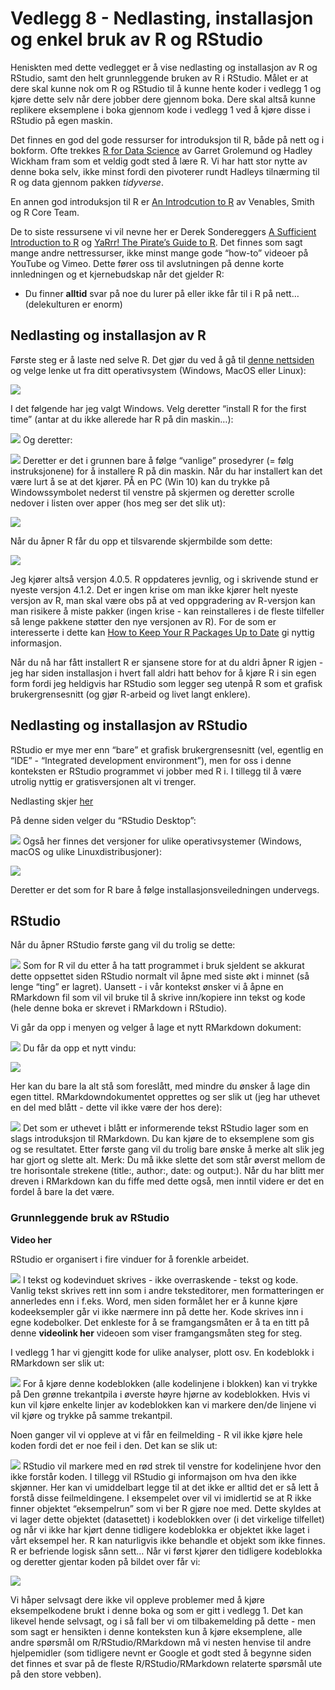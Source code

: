 # Vedlegg 8 - Nedlasting, installasjon og enkel bruk av R og RStudio {.unnumbered}

Heniskten med dette vedlegget er å vise nedlasting og installasjon av R og RStudio, samt den helt grunnleggende bruken av R i RStudio. Målet er at dere skal kunne nok om R og RStudio til å kunne hente koder i vedlegg 1 og kjøre dette selv når dere jobber dere gjennom boka. Dere skal altså kunne replikere eksemplene i boka gjennom kode i vedlegg 1 ved å kjøre disse i RStudio på egen maskin.

Det finnes en god del gode ressurser for introduksjon til R, både på nett og i bokform. Ofte trekkes [R for Data Science](https://r4ds.had.co.nz/) av Garret Grolemund og Hadley Wickham fram som et veldig godt sted å lære R. Vi har hatt stor nytte av denne boka selv, ikke minst fordi den pivoterer rundt Hadleys tilnærming til R og data gjennom pakken *tidyverse*.

En annen god introduksjon til R er [An Introdcution to R](https://cran.r-project.org/doc/manuals/R-intro.pdf) av Venables, Smith og R Core Team.

De to siste ressursene vi vil nevne her er Derek Sondereggers [A Sufficient Introduction to R](https://dereksonderegger.github.io/570L/index.html) og [YaRrr! The Pirate's Guide to R](https://bookdown.org/ndphillips/YaRrr/). Det finnes som sagt mange andre nettressurser, ikke minst mange gode "how-to" videoer på YouTube og Vimeo. Dette fører oss til avslutningen på denne korte innledningen og et kjernebudskap når det gjelder R:

- Du finner **alltid** svar på noe du lurer på eller ikke får til i R på nett... (delekulturen er enorm)

## Nedlasting og installasjon av R {.unnumbered}

Første steg er å laste ned selve R. Det gjør du ved å gå til [denne nettsiden](https://cran.uib.no/) og velge lenke ut fra ditt operativsystem (Windows, MacOS eller Linux):

![](cran_uib.png)

I det følgende har jeg valgt Windows. Velg deretter "install R for the first time" (antar at du ikke allerede har R på din maskin...):

![](cran_uib_firsttime.png)
Og deretter:

![](cran_uib_downloadr.png)
Deretter er det i grunnen bare å følge "vanlige" prosedyrer (= følg instruksjonene) for å installere R på din maskin. Når du har installert kan det være lurt å se at det kjører. PÅ en PC (Win 10) kan du trykke på Windowssymbolet nederst til venstre på skjermen og deretter scrolle nedover i listen over apper (hos meg ser det slik ut):

![](R_start.png)

Når du åpner R får du opp et tilsvarende skjermbilde som dette:

![](R_openingwindow.png)

Jeg kjører altså versjon 4.0.5. R oppdateres jevnlig, og i skrivende stund er nyeste versjon 4.1.2. Det er ingen krise om man ikke kjører helt nyeste versjon av R, man skal være obs på at ved oppgradering av R-versjon kan man risikere å miste pakker (ingen krise - kan reinstalleres i de fleste tilfeller så lenge pakkene støtter den nye versjonen av R). For de som er interesserte i dette kan [How to Keep Your R Packages Up to Date](https://rfortherestofus.com/2020/09/how-to-update-rstudio-r-packages/) gi nyttig informasjon.

Når du nå har fått installert R er sjansene store for at du aldri åpner R igjen - jeg har siden installasjon i hvert fall aldri hatt behov for å kjøre R i sin egen form fordi jeg heldigvis har RStudio som legger seg utenpå R som et grafisk brukergrensesnitt (og gjør R-arbeid og livet langt enklere). 

## Nedlasting og installasjon av RStudio {.unnumbered}

RStudio er mye mer enn "bare" et grafisk brukergrensesnitt (vel, egentlig en "IDE" - "Integrated development environment"), men for oss i denne konteksten er RStudio programmet vi jobber med R i. I tillegg til å være utrolig nyttig er gratisversjonen alt vi trenger.

Nedlasting skjer [her](https://www.rstudio.com/products/rstudio/download/)

På denne siden velger du "RStudio Desktop":

![](RStudio_download.png)
Også her finnes det versjoner for ulike operativsystemer (Windows, macOS og ulike Linuxdistribusjoner):

![](RStudio_os.png)

Deretter er det som for R bare å følge installasjonsveiledningen undervegs.

## RStudio {.unnumbered}

Når du åpner RStudio første gang vil du trolig se dette:

![](RStudio_openingwindow.png)
Som for R vil du etter å ha tatt programmet i bruk sjeldent se akkurat dette oppsettet siden RStudio normalt vil åpne med siste økt i minnet (så lenge "ting" er lagret). Uansett - i vår kontekst ønsker vi å åpne en RMarkdown fil som vil vil bruke til å skrive inn/kopiere inn tekst og kode (hele denne boka er skrevet i RMarkdown i RStudio). 

Vi går da opp i menyen og velger å lage et nytt RMarkdown dokument:

![](RStudio_newRMarkdown.png)
Du får da opp et nytt vindu:

![](RStudio_newRMarkdown_valg.png)

Her kan du bare la alt stå som foreslått, med mindre du ønsker å lage din egen tittel. RMarkdowndokumentet opprettes og ser slik ut (jeg har uthevet en del med blått - dette vil ikke være der hos dere):

![](RStudio_newRMarkdown_defaults.png) 
Det som er uthevet i blått er informerende tekst RStudio lager som en slags introduksjon til RMarkdown. Du kan kjøre de to eksemplene som gis og se resultatet. Etter første gang vil du trolig bare ønske å merke alt slik jeg har gjort og slette alt. Merk: Du må ikke slette det som står øverst mellom de tre horisontale strekene (title:, author:, date: og output:). Når du har blitt mer dreven i RMarkdown kan du fiffe med dette også, men inntil videre er det en fordel å bare la det være. 

### Grunnleggende bruk av RStudio {.unnumbered}

**Video her**

RStudio er organisert i fire vinduer for å forenkle arbeidet.

![](RStudio_4deler.png)
I tekst og kodevinduet skrives - ikke overraskende - tekst og kode. Vanlig tekst skrives rett inn som i andre teksteditorer, men formatteringen er annerledes enn i f.eks. Word, men siden formålet her er å kunne kjøre kodeeksempler går vi ikke nærmere inn på dette her. 
Kode skrives inn i egne kodebolker. Det enkleste for å se framgangsmåten er å ta en titt på denne **videolink her** videoen som viser framgangsmåten steg for steg. 

I vedlegg 1 har vi gjengitt kode for ulike analyser, plott osv. En kodeblokk i RMarkdown ser slik ut:

![](RMarkdown_codechunk.png)
For å kjøre denne kodeblokken (alle kodelinjene i blokken) kan vi trykke på Den grønne trekantpila i øverste høyre hjørne av kodeblokken. Hvis vi kun vil kjøre enkelte linjer av kodeblokken kan vi markere den/de linjene vi vil kjøre og trykke på samme trekantpil. 

Noen ganger vil vi oppleve at vi får en feilmelding - R vil ikke kjøre hele koden fordi det er noe feil i den. Det kan se slik ut:

![](RMarkdown_feil.png)
RStudio vil markere med en rød strek til venstre for kodelinjene hvor den ikke forstår koden. I tillegg vil RStudio gi informajson om hva den ikke skjønner. Her kan vi umiddelbart legge til at det ikke er alltid det er så lett å forstå disse feilmeldingene. I eksempelet over vil vi imidlertid se at R ikke finner objektet "eksempelrun" som vi ber R gjøre noe med. Dette skyldes at vi lager dette objektet (datasettet) i kodeblokken over (i det virkelige tilfellet) og når vi ikke har kjørt denne tidligere kodeblokka er objektet ikke laget i vårt eksempel her. R kan naturligvis ikke behandle et objekt som ikke finnes. R er befriende logisk sånn sett...
Når vi først kjører den tidligere kodeblokka og deretter gjentar koden på bildet over får vi:

![](Rmarkdown_feil_rettet.png)

Vi håper selvsagt dere ikke vil oppleve problemer med å kjøre eksempelkodene brukt i denne boka og som er gitt i vedlegg 1. Det kan likevel hende selvsagt, og i så fall ber vi om tilbakemelding på dette - men som sagt er hensikten i denne konteksten kun å kjøre eksemplene, alle andre spørsmål om R/RStudio/RMarkdown må vi nesten henvise til andre hjelpemidler (som tidligere nevnt er Google et godt sted å begynne siden det finnes et svar på de fleste R/RStudio/RMarkdown relaterte spørsmål ute på den store vebben). 




